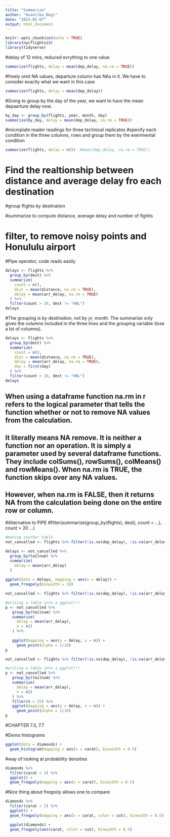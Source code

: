 ```yaml
---
title: "Summarize"
author: "Avantika_Negi"
date: "2023-01-07"
output: html_document
---
```



```r
knitr::opts_chunk$set(echo = TRUE)
library(nycflights13)
library(tidyverse)
```

#delay of 12 mins, reduced evrything to one value
```r
summarize(flights, delay = mean(dep_delay, na.rm = TRUE))
```

#freely omit NA values, departure column has NAs in it. We have to consider exactly what we want in this case
```r
summarize(flights, delay = mean(dep_delay))
```

#Going to group by the day of the year, we want to have the mean depaarture delay now.
```r
by_day <- group_by(flights, year, month, day)
summarize(by_day, delay = mean(dep_delay, na.rm = TRUE))
```


#microplate reader readings for three technical replicates 
#specify each condition in the three columns, rows and group them by the exerimental condition


```r
summarize(flights, delay = n())  #mean(dep_delay, na.rm = TRUE))
```



# Find the realtionship between distance and average delay fro each destination

#group flights by destination

#summarize to compute distance, average delay and number of flgihts

# filter, to remove noisy points and Honululu airport

#Pipe operator, code reads easily
```r
delays <- flights %>%
  group_by(dest) %>%
  summarize(
    count = n(),
    dist = mean(distance, na.rm = TRUE),
    delay = mean(arr_delay, na.rm = TRUE)
  ) %>%
  filter(count > 20, dest != "HNL")
delays
``` 
#The grouping is by destination, not by yr, month. The summarize only gives the columns included in the three lines and the grouping variable (lose a lot of columns). 


```r
delays <- flights %>%
  group_by(dest) %>%
  summarize(
    count = n(),
    dist = mean(distance, na.rm = TRUE),
    delay = mean(arr_delay, na.rm = TRUE),
    day = first(day)
  ) %>%
  filter(count > 20, dest != "HNL")
delays
``` 


## When using a dataframe function na.rm in r refers to the logical parameter that tells the function whether or not to remove NA values from the calculation. 
## It literally means NA remove. It is neither a function nor an operation. It is simply a parameter used by several dataframe functions. They include colSums(), rowSums(), colMeans() and rowMeans(). When na.rm is TRUE, the function skips over any NA values. 
## However, when na.rm is FALSE, then it returns NA from the calculation being done on the entire row or column.



#Alternative to PIPE
#filter(summarize(group_by(flights), dest), count = ...), count > 20 ...)

```r
#making another table
not_cancelled <- flights %>% filter(!is.na(dep_delay), !is.na(arr_delay))

delays <- not_cancelled %>%
  group_by(tailnum) %>%
  summarize(
    delay = mean(arr_delay)
  )
  
ggplot(data = delays, mapping = aes(x = delay)) + 
  geom_freqpoly(binwidth = 10)

```


```r
not_cancelled <- flights %>% filter(!is.na(dep_delay), !is.na(arr_delay))

#writing a table into a ggplot!!!
p <- not_cancelled %>%
   group_by(tailnum) %>%
   summarize(
     delay = mean(arr_delay),
     n = n()
   ) %>%
   
   ggplot(mapping = aes(y = delay, x = n)) + 
     geom_point(alpha = 1/10)
p

```



```r
not_cancelled <- flights %>% filter(!is.na(dep_delay), !is.na(arr_delay))

#writing a table into a ggplot!!!
p <- not_cancelled %>%
   group_by(tailnum) %>%
   summarize(
     delay = mean(arr_delay),
     n = n()
   ) %>%
   filter(n > 25) %>%
   ggplot(mapping = aes(y = delay, x = n)) + 
     geom_point(alpha = 1/10)
p

```


#CHAPTER 7.3, 7.7


#Demo histograms
```r
ggplot(data = diamonds) +
  geom_histogram(mapping = aes(x = carat), binwidth = 0.5)
```
#way of looking at probability densities


```r
diamonds %>%
  filter(carat < 3) %>%
  ggplot() +
  geom_freqpoly(mapping = aes(x = carat), binwidth = 0.5)
```


#Nice thing about freqpoly allows one to compare 
```r
diamonds %>%
  filter(carat < 3) %>%
  ggplot() +
  geom_freqpoly(mapping = aes(x = carat, color = cut), binwidth = 0.5)
```


```r
  ggplot(diamonds) +
  geom_freqpoly(aes(carat, color = cut), binwidth = 0.5)
```



